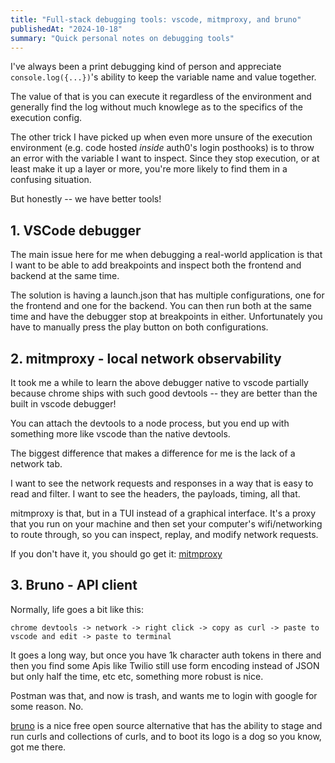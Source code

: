 ```yaml
---
title: "Full-stack debugging tools: vscode, mitmproxy, and bruno"
publishedAt: "2024-10-18"
summary: "Quick personal notes on debugging tools"
---
```


I've always been a print debugging kind of person and appreciate
`console.log({...})`'s ability to keep the variable name and value together.

The value of that is you can execute it regardless of the environment and
generally find the log without much knowlege as to the specifics of the
execution config.

The other trick I have picked up when even more unsure of the execution
environment (e.g. code hosted _inside_ auth0's login posthooks) is to throw an
error with the variable I want to inspect. Since they stop execution, or at
least make it up a layer or more, you're more likely to find them in a
confusing situation.

But honestly -- we have better tools!

## 1. VSCode debugger

The main issue here for me when debugging a real-world application is that I
want to be able to add breakpoints and inspect both the frontend and backend at
the same time.

The solution is having a launch.json that has multiple configurations, one for
the frontend and one for the backend. You can then run both at the same time
and have the debugger stop at breakpoints in either. Unfortunately you have to
manually press the play button on both configurations.

## 2. mitmproxy - local network observability

It took me a while to learn the above debugger native to vscode partially
because chrome ships with such good devtools -- they are better than the built
in vscode debugger!

You can attach the devtools to a node process, but you end up with something
more like vscode than the native devtools.

The biggest difference that makes a difference for me is the lack of a network
tab.

I want to see the network requests and responses in a way that is easy to read
and filter. I want to see the headers, the payloads, timing, all that.

mitmproxy is that, but in a TUI instead of a graphical interface. It's a proxy
that you run on your machine and then set your computer's wifi/networking to
route through, so you can inspect, replay, and modify network requests.

If you don't have it, you should go get it: [mitmproxy](https://mitmproxy.org/)

## 3. Bruno - API client

Normally, life goes a bit like this:

```
chrome devtools -> network -> right click -> copy as curl -> paste to vscode and edit -> paste to terminal
```

It goes a long way, but once you have 1k character auth tokens in there and
then you find some Apis like Twilio still use form encoding instead of JSON but
only half the time, etc etc, something more robust is nice.

Postman was that, and now is trash, and wants me to login with google for some
reason. No.

[bruno](https://www.usebruno.com/) is a nice free open source alternative that has the ability to stage and
run curls and collections of curls, and to boot its logo is a dog so you know,
got me there.

